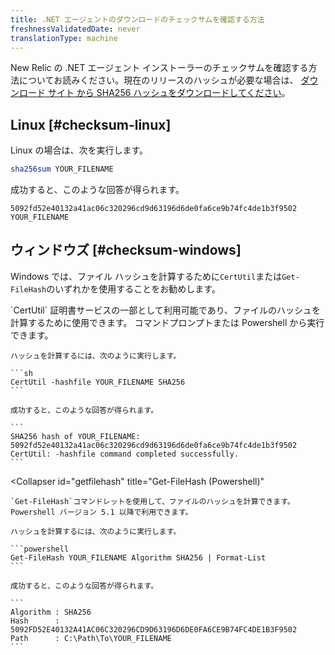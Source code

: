 ```yaml
---
title: .NET エージェントのダウンロードのチェックサムを確認する方法
freshnessValidatedDate: never
translationType: machine
---
```


New Relic の .NET エージェント インストーラーのチェックサムを確認する方法についてお読みください。現在のリリースのハッシュが必要な場合は、 [ダウンロード サイト から SHA256 ハッシュをダウンロードしてください](https://download.newrelic.com/dot_net_agent/latest_release/SHA256/)。

## Linux [#checksum-linux]

Linux の場合は、次を実行します。

```sh
sha256sum YOUR_FILENAME
```

成功すると、このような回答が得られます。

```
5092fd52e40132a41ac06c320296cd9d63196d6de0fa6ce9b74fc4de1b3f9502 YOUR_FILENAME
```

## ウィンドウズ [#checksum-windows]

Windows では、ファイル ハッシュを計算するために`CertUtil`または`Get-FileHash`のいずれかを使用することをお勧めします。

<CollapserGroup>
  <Collapser
    id="certutil"
    title="CertUtil (コマンドプロンプトまたは Powershell)"
  >
    `CertUtil` 証明書サービスの一部として利用可能であり、ファイルのハッシュを計算するために使用できます。 コマンドプロンプトまたは Powershell から実行できます。

    ハッシュを計算するには、次のように実行します。

    ```sh
    CertUtil -hashfile YOUR_FILENAME SHA256
    ```

    成功すると、このような回答が得られます。

    ```
    SHA256 hash of YOUR_FILENAME:
    5092fd52e40132a41ac06c320296cd9d63196d6de0fa6ce9b74fc4de1b3f9502
    CertUtil: -hashfile command completed successfully.
    ```
  </Collapser>

  <Collapser
    id="getfilehash"
    title="Get-FileHash (Powershell)"
  >
    `Get-FileHash`コマンドレットを使用して、ファイルのハッシュを計算できます。 Powershell バージョン 5.1 以降で利用できます。

    ハッシュを計算するには、次のように実行します。

    ```powershell
    Get-FileHash YOUR_FILENAME Algorithm SHA256 | Format-List
    ```

    成功すると、このような回答が得られます。

    ```
    Algorithm : SHA256
    Hash      : 5092FD52E40132A41AC06C320296CD9D63196D6DE0FA6CE9B74FC4DE1B3F9502
    Path      : C:\Path\To\YOUR_FILENAME
    ```
  </Collapser>
</CollapserGroup>
